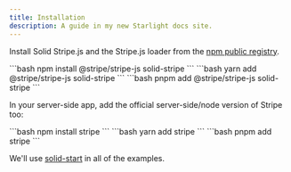```yaml
---
title: Installation
description: A guide in my new Starlight docs site.
---
```



Install Solid Stripe.js and the Stripe.js loader from the [npm public registry](https://www.npmjs.com/package/solid-stripe).

<Tabs>
  <TabItem label="npm">
    ```bash
    npm install @stripe/stripe-js solid-stripe
    ```
  </TabItem>
  <TabItem label="yarn">
    ```bash
    yarn add @stripe/stripe-js solid-stripe
    ```
  </TabItem>
  <TabItem label="pnpm">
    ```bash
    pnpm add @stripe/stripe-js solid-stripe
    ```
  </TabItem>
</Tabs>

In your server-side app, add the official server-side/node version of Stripe too:

<Tabs>
  <TabItem label="npm">
    ```bash
    npm install stripe
    ```
  </TabItem>
  <TabItem label="yarn">
    ```bash
    yarn add stripe
    ```
  </TabItem>
  <TabItem label="pnpm">
    ```bash
    pnpm add stripe
    ```
  </TabItem>
</Tabs>

We'll use [solid-start](https://start.solidjs.com) in all of the examples.
